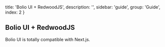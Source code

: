 
  title: 'Bolio UI + RedwoodJS',
  description: '',
  sidebar: 'guide',
  group: 'Guide',
  index: 2
}

## Bolio UI + RedwoodJS

Bolio UI is totally compatible with <Link target="_blank" color rel="nofollow" href="https://nextjs.org">Next.js</Link>.

